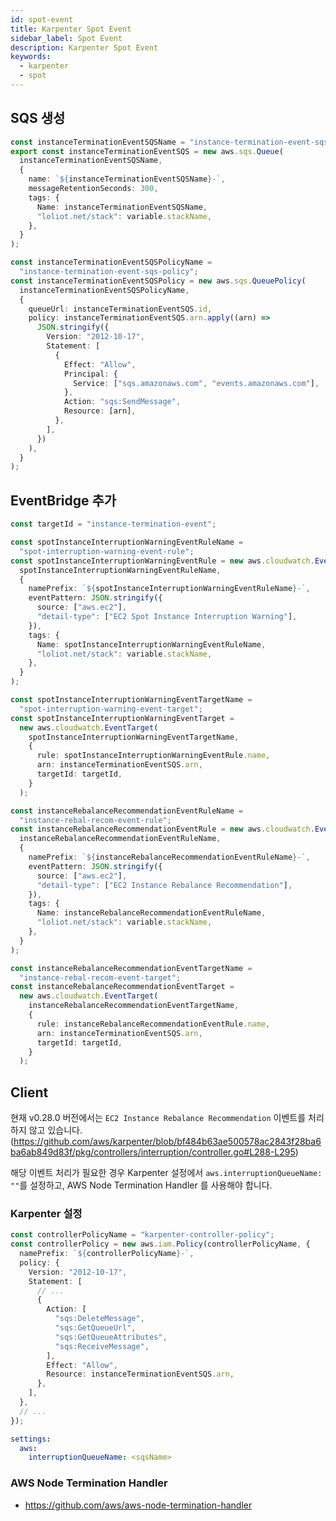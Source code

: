 ```yaml
---
id: spot-event
title: Karpenter Spot Event
sidebar_label: Spot Event
description: Karpenter Spot Event
keywords:
  - karpenter
  - spot
---
```


## SQS 생성

```typescript
const instanceTerminationEventSQSName = "instance-termination-event-sqs";
export const instanceTerminationEventSQS = new aws.sqs.Queue(
  instanceTerminationEventSQSName,
  {
    name: `${instanceTerminationEventSQSName}-`,
    messageRetentionSeconds: 300,
    tags: {
      Name: instanceTerminationEventSQSName,
      "loliot.net/stack": variable.stackName,
    },
  }
);

const instanceTerminationEventSQSPolicyName =
  "instance-termination-event-sqs-policy";
const instanceTerminationEventSQSPolicy = new aws.sqs.QueuePolicy(
  instanceTerminationEventSQSPolicyName,
  {
    queueUrl: instanceTerminationEventSQS.id,
    policy: instanceTerminationEventSQS.arn.apply((arn) =>
      JSON.stringify({
        Version: "2012-10-17",
        Statement: [
          {
            Effect: "Allow",
            Principal: {
              Service: ["sqs.amazonaws.com", "events.amazonaws.com"],
            },
            Action: "sqs:SendMessage",
            Resource: [arn],
          },
        ],
      })
    ),
  }
);
```

## EventBridge 추가

```typescript
const targetId = "instance-termination-event";

const spotInstanceInterruptionWarningEventRuleName =
  "spot-interruption-warning-event-rule";
const spotInstanceInterruptionWarningEventRule = new aws.cloudwatch.EventRule(
  spotInstanceInterruptionWarningEventRuleName,
  {
    namePrefix: `${spotInstanceInterruptionWarningEventRuleName}-`,
    eventPattern: JSON.stringify({
      source: ["aws.ec2"],
      "detail-type": ["EC2 Spot Instance Interruption Warning"],
    }),
    tags: {
      Name: spotInstanceInterruptionWarningEventRuleName,
      "loliot.net/stack": variable.stackName,
    },
  }
);

const spotInstanceInterruptionWarningEventTargetName =
  "spot-interruption-warning-event-target";
const spotInstanceInterruptionWarningEventTarget =
  new aws.cloudwatch.EventTarget(
    spotInstanceInterruptionWarningEventTargetName,
    {
      rule: spotInstanceInterruptionWarningEventRule.name,
      arn: instanceTerminationEventSQS.arn,
      targetId: targetId,
    }
  );

const instanceRebalanceRecommendationEventRuleName =
  "instance-rebal-recom-event-rule";
const instanceRebalanceRecommendationEventRule = new aws.cloudwatch.EventRule(
  instanceRebalanceRecommendationEventRuleName,
  {
    namePrefix: `${instanceRebalanceRecommendationEventRuleName}-`,
    eventPattern: JSON.stringify({
      source: ["aws.ec2"],
      "detail-type": ["EC2 Instance Rebalance Recommendation"],
    }),
    tags: {
      Name: instanceRebalanceRecommendationEventRuleName,
      "loliot.net/stack": variable.stackName,
    },
  }
);

const instanceRebalanceRecommendationEventTargetName =
  "instance-rebal-recom-event-target";
const instanceRebalanceRecommendationEventTarget =
  new aws.cloudwatch.EventTarget(
    instanceRebalanceRecommendationEventTargetName,
    {
      rule: instanceRebalanceRecommendationEventRule.name,
      arn: instanceTerminationEventSQS.arn,
      targetId: targetId,
    }
  );
```

## Client

현재 v0.28.0 버전에서는 `EC2 Instance Rebalance Recommendation` 이벤트를 처리하지 않고 있습니다. (https://github.com/aws/karpenter/blob/bf484b63ae500578ac2843f28ba6ba6ab849d83f/pkg/controllers/interruption/controller.go#L288-L295)

해당 이벤트 처리가 필요한 경우 Karpenter 설정에서 `aws.interruptionQueueName: ""`를 설정하고, AWS Node Termination Handler 를 사용해야 합니다.

### Karpenter 설정

```typescript
const controllerPolicyName = "karpenter-controller-policy";
const controllerPolicy = new aws.iam.Policy(controllerPolicyName, {
  namePrefix: `${controllerPolicyName}-`,
  policy: {
    Version: "2012-10-17",
    Statement: [
      // ...
      {
        Action: [
          "sqs:DeleteMessage",
          "sqs:GetQueueUrl",
          "sqs:GetQueueAttributes",
          "sqs:ReceiveMessage",
        ],
        Effect: "Allow",
        Resource: instanceTerminationEventSQS.arn,
      },
    ],
  },
  // ...
});
```

```yaml title="karpenter-values.yaml"
settings:
  aws:
    interruptionQueueName: <sqsName>
```

### AWS Node Termination Handler

- https://github.com/aws/aws-node-termination-handler
